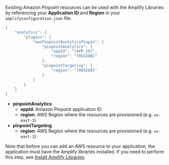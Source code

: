 Existing Amazon Pinpoint resources can be used with the Amplify Libraries by referencing your **Application ID** and **Region** in your `amplifyconfiguration.json` file.

```dart
{
    "analytics": {
        "plugins": {
            "awsPinpointAnalyticsPlugin": {
                "pinpointAnalytics": {
                    "appId": "[APP ID]",
                    "region": "[REGION]"
                },
                "pinpointTargeting": {
                    "region": "[REGION]"
                }
            }
        }
    }
}
```

- **pinpointAnalytics**
  - **appId**: Amazon Pinpoint application ID
  - **region**: AWS Region where the resources are provisioned (e.g. `us-east-1`)
- **pinpointTargeting**
  - **region**: AWS Region where the resources are provisioned (e.g. `us-east-1`)

Note that before you can add an AWS resource to your application, the application must have the Amplify libraries installed. If you need to perform this step, see [Install Amplify Libraries](/[platform]/prev/start/project-setup/create-application/#n2-install-amplify-libraries). 
